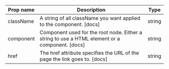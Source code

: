 | Prop name | Description | Type |
| --- | --- | --- |
| className | A string of all className you want applied to the component. [docs] | string |
| component | Component used for the root node. Either a string to use a HTML element or a component. [docs] | string | ComponentClass<any, any> | FunctionComponent<any> |
| href | The href attribute specifies the URL of the page the link goes to. [docs] | string |
